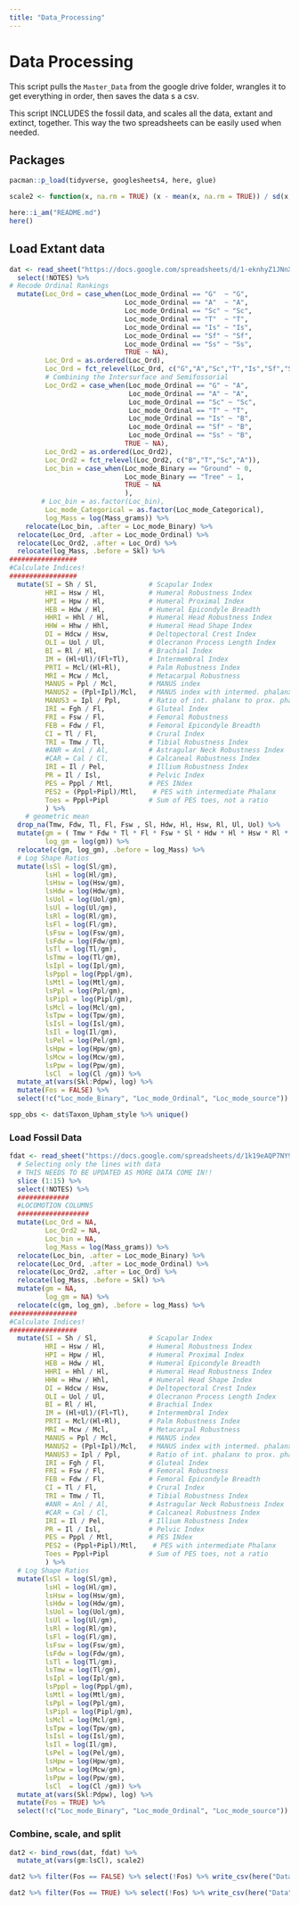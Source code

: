 ```yaml
---
title: "Data_Processing"
---
```


# Data Processing

This script pulls the `Master_Data` from the google drive folder, wrangles it to get everything in order, then saves the data s a csv.

This script INCLUDES the fossil data, and scales all the data, extant and extinct, together. This way the two spreadsheets can be easily used when needed. 

## Packages
```r

pacman::p_load(tidyverse, googlesheets4, here, glue)

scale2 <- function(x, na.rm = TRUE) (x - mean(x, na.rm = TRUE)) / sd(x, na.rm = TRUE)

here::i_am("README.md")
here()
```

## Load Extant data  

```r
dat <- read_sheet("https://docs.google.com/spreadsheets/d/1-eknhyZ1JNnXqhg2kViyzVntC8NGZvILQX-aQQb1Jvk/edit#gid=325036460", na = c("NA", "?", "")) %>%
  select(!NOTES) %>% 
# Recode Ordinal Rankings
  mutate(Loc_Ord = case_when(Loc_mode_Ordinal == "G"  ~ "G",
                             Loc_mode_Ordinal == "A"  ~ "A",
                             Loc_mode_Ordinal == "Sc" ~ "Sc",
                             Loc_mode_Ordinal == "T"  ~ "T",
                             Loc_mode_Ordinal == "Is" ~ "Is",
                             Loc_mode_Ordinal == "Sf" ~ "Sf",
                             Loc_mode_Ordinal == "Ss" ~ "Ss",
                             TRUE ~ NA),
         Loc_Ord = as.ordered(Loc_Ord),
         Loc_Ord = fct_relevel(Loc_Ord, c("G","A","Sc","T","Is","Sf","Ss")),
         # Combining the Intersurface and Semifossorial
         Loc_Ord2 = case_when(Loc_mode_Ordinal == "G" ~ "A",
                              Loc_mode_Ordinal == "A" ~ "A",
                              Loc_mode_Ordinal == "Sc" ~ "Sc",
                              Loc_mode_Ordinal == "T" ~ "T",
                              Loc_mode_Ordinal == "Is" ~ "B",
                              Loc_mode_Ordinal == "Sf" ~ "B",
                              Loc_mode_Ordinal == "Ss" ~ "B",
                             TRUE ~ NA),
         Loc_Ord2 = as.ordered(Loc_Ord2),
         Loc_Ord2 = fct_relevel(Loc_Ord2, c("B","T","Sc","A")),
         Loc_bin = case_when(Loc_mode_Binary == "Ground" ~ 0,
                             Loc_mode_Binary == "Tree" ~ 1,
                             TRUE ~ NA
                             ),
        # Loc_bin = as.factor(Loc_bin),
         Loc_mode_Categorical = as.factor(Loc_mode_Categorical),
         log_Mass = log(Mass_grams)) %>% 
    relocate(Loc_bin, .after = Loc_mode_Binary) %>% 
  relocate(Loc_Ord, .after = Loc_mode_Ordinal) %>% 
  relocate(Loc_Ord2, .after = Loc_Ord) %>%
  relocate(log_Mass, .before = Skl) %>% 
#################
#Calculate Indices!
#################
  mutate(SI = Sh / Sl,             # Scapular Index
         HRI = Hsw / Hl,           # Humeral Robustness Index
         HPI = Hpw / Hl,           # Humeral Proximal Index
         HEB = Hdw / Hl,           # Humeral Epicondyle Breadth
         HHRI = Hhl / Hl,          # Humeral Head Robustness Index
         HHW = Hhw / Hhl,          # Humeral Head Shape Index
         DI = Hdcw / Hsw,          # Deltopectoral Crest Index
         OLI = Uol / Ul,           # Olecranon Process Length Index
         BI = Rl / Hl,             # Brachial Index
         IM = (Hl+Ul)/(Fl+Tl),     # Intermembral Index
         PRTI = Mcl/(Hl+Rl),       # Palm Robustness Index
         MRI = Mcw / Mcl,          # Metacarpal Robustness
         MANUS = Ppl / Mcl,        # MANUS index
         MANUS2 = (Ppl+Ipl)/Mcl,   # MANUS index with intermed. phalanx
         MANUS3 = Ipl / Ppl,       # Ratio of int. phalanx to prox. phalanx - Luo's fave
         IRI = Fgh / Fl,           # Gluteal Index
         FRI = Fsw / Fl,           # Femoral Robustness
         FEB = Fdw / Fl,           # Femoral Epicondyle Breadth
         CI = Tl / Fl,             # Crural Index
         TRI = Tmw / Tl,           # Tibial Robustness Index
         #ANR = Anl / Al,          # Astragular Neck Robustness Index
         #CAR = Cal / Cl,          # Calcaneal Robustness Index
         IRI = Il / Pel,           # Illium Robustness Index
         PR = Il / Isl,            # Pelvic Index
         PES = Pppl / Mtl,         # PES INdex
         PES2 = (Pppl+Pipl)/Mtl,    # PES with intermediate Phalanx
         Toes = Pppl+Pipl          # Sum of PES toes, not a ratio
         ) %>% 
    # geometric mean
  drop_na(Tmw, Fdw, Tl, Fl, Fsw , Sl, Hdw, Hl, Hsw, Rl, Ul, Uol) %>%
  mutate(gm = ( Tmw * Fdw * Tl * Fl * Fsw * Sl * Hdw * Hl * Hsw * Rl * Ul * Uol)^(1/12),
         log_gm = log(gm)) %>%
  relocate(c(gm, log_gm), .before = log_Mass) %>% 
  # Log Shape Ratios
  mutate(lsSl = log(Sl/gm),
         lsHl = log(Hl/gm),
         lsHsw = log(Hsw/gm),
         lsHdw = log(Hdw/gm),
         lsUol = log(Uol/gm),
         lsUl = log(Ul/gm),
         lsRl = log(Rl/gm),
         lsFl = log(Fl/gm),
         lsFsw = log(Fsw/gm),
         lsFdw = log(Fdw/gm),
         lsTl = log(Tl/gm),
         lsTmw = log(Tl/gm),
         lsIpl = log(Ipl/gm),
         lsPppl = log(Pppl/gm),
         lsMtl = log(Mtl/gm),
         lsPpl = log(Ppl/gm),
         lsPipl = log(Pipl/gm),
         lsMcl = log(Mcl/gm),
         lsTpw = log(Tpw/gm),
         lsIsl = log(Isl/gm),
         lsIl = log(Il/gm),
         lsPel = log(Pel/gm),
         lsHpw = log(Hpw/gm),
         lsMcw = log(Mcw/gm),
         lsPpw = log(Ppw/gm),
         lsCl  = log(Cl /gm)) %>% 
  mutate_at(vars(Skl:Pdpw), log) %>% 
  mutate(Fos = FALSE) %>% 
  select(!c("Loc_mode_Binary", "Loc_mode_Ordinal", "Loc_mode_source")) 

spp_obs <- dat$Taxon_Upham_style %>% unique()

```

### Load Fossil Data  

```r
fdat <- read_sheet("https://docs.google.com/spreadsheets/d/1k19eAQP7NY9kjht8HfhcJNJ-jtYK10qlsdLi4i38tVc/edit#gid=0", na = c("NA", "?", "", "NULL", "–")) %>% 
  # Selecting only the lines with data
  # THIS NEEDS TO BE UPDATED AS MORE DATA COME IN!!
  slice (1:15) %>% 
  select(!NOTES) %>% 
  #############
  #LOCOMOTION COLUMNS
  ##################
  mutate(Loc_Ord = NA,
         Loc_Ord2 = NA,
         Loc_bin = NA,
         log_Mass = log(Mass_grams)) %>%
  relocate(Loc_bin, .after = Loc_mode_Binary) %>%
  relocate(Loc_Ord, .after = Loc_mode_Ordinal) %>% 
  relocate(Loc_Ord2, .after = Loc_Ord) %>%
  relocate(log_Mass, .before = Skl) %>% 
  mutate(gm = NA,
         log_gm = NA) %>%
  relocate(c(gm, log_gm), .before = log_Mass) %>%  
#################
#Calculate Indices!
#################
  mutate(SI = Sh / Sl,             # Scapular Index
         HRI = Hsw / Hl,           # Humeral Robustness Index
         HPI = Hpw / Hl,           # Humeral Proximal Index
         HEB = Hdw / Hl,           # Humeral Epicondyle Breadth
         HHRI = Hhl / Hl,          # Humeral Head Robustness Index
         HHW = Hhw / Hhl,          # Humeral Head Shape Index
         DI = Hdcw / Hsw,          # Deltopectoral Crest Index
         OLI = Uol / Ul,           # Olecranon Process Length Index
         BI = Rl / Hl,             # Brachial Index
         IM = (Hl+Ul)/(Fl+Tl),     # Intermembral Index
         PRTI = Mcl/(Hl+Rl),       # Palm Robustness Index
         MRI = Mcw / Mcl,          # Metacarpal Robustness
         MANUS = Ppl / Mcl,        # MANUS index
         MANUS2 = (Ppl+Ipl)/Mcl,   # MANUS index with intermed. phalanx
         MANUS3 = Ipl / Ppl,       # Ratio of int. phalanx to prox. phalanx - Luo's fave
         IRI = Fgh / Fl,           # Gluteal Index
         FRI = Fsw / Fl,           # Femoral Robustness
         FEB = Fdw / Fl,           # Femoral Epicondyle Breadth
         CI = Tl / Fl,             # Crural Index
         TRI = Tmw / Tl,           # Tibial Robustness Index
         #ANR = Anl / Al,          # Astragular Neck Robustness Index
         #CAR = Cal / Cl,          # Calcaneal Robustness Index
         IRI = Il / Pel,           # Illium Robustness Index
         PR = Il / Isl,            # Pelvic Index
         PES = Pppl / Mtl,         # PES INdex
         PES2 = (Pppl+Pipl)/Mtl,    # PES with intermediate Phalanx
         Toes = Pppl+Pipl          # Sum of PES toes, not a ratio
         ) %>% 
  # Log Shape Ratios
  mutate(lsSl = log(Sl/gm),
         lsHl = log(Hl/gm),
         lsHsw = log(Hsw/gm),
         lsHdw = log(Hdw/gm),
         lsUol = log(Uol/gm),
         lsUl = log(Ul/gm),
         lsRl = log(Rl/gm),
         lsFl = log(Fl/gm),
         lsFsw = log(Fsw/gm),
         lsFdw = log(Fdw/gm),
         lsTl = log(Tl/gm),
         lsTmw = log(Tl/gm),
         lsIpl = log(Ipl/gm),
         lsPppl = log(Pppl/gm),
         lsMtl = log(Mtl/gm),
         lsPpl = log(Ppl/gm),
         lsPipl = log(Pipl/gm),
         lsMcl = log(Mcl/gm),
         lsTpw = log(Tpw/gm),
         lsIsl = log(Isl/gm),
         lsIl = log(Il/gm),
         lsPel = log(Pel/gm),
         lsHpw = log(Hpw/gm),
         lsMcw = log(Mcw/gm),
         lsPpw = log(Ppw/gm),
         lsCl  = log(Cl /gm)) %>% 
  mutate_at(vars(Skl:Pdpw), log) %>% 
  mutate(Fos = TRUE) %>% 
  select(!c("Loc_mode_Binary", "Loc_mode_Ordinal", "Loc_mode_source"))
```


### Combine, scale, and split

```r
dat2 <- bind_rows(dat, fdat) %>% 
  mutate_at(vars(gm:lsCl), scale2)

dat2 %>% filter(Fos == FALSE) %>% select(!Fos) %>% write_csv(here("Data", "Extant_Master.csv"))

dat2 %>% filter(Fos == TRUE) %>% select(!Fos) %>% write_csv(here("Data", "Fossil_Master.csv"))
```


